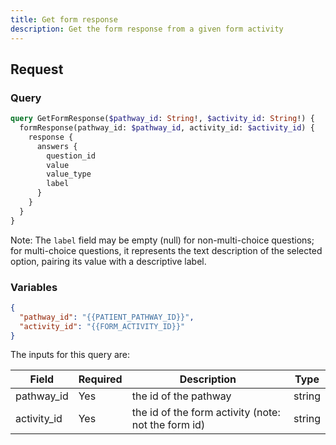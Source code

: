 ```yaml
---
title: Get form response
description: Get the form response from a given form activity
---
```


## Request

### Query

```graphql
query GetFormResponse($pathway_id: String!, $activity_id: String!) {
  formResponse(pathway_id: $pathway_id, activity_id: $activity_id) {
    response {
      answers {
        question_id
        value
        value_type
        label
      }
    }
  }
}
```

Note: The `label` field may be empty (null) for non-multi-choice questions; for multi-choice questions, it represents the text description of the selected option, pairing its value with a descriptive label.

### Variables

```json
{
  "pathway_id": "{{PATIENT_PATHWAY_ID}}",
  "activity_id": "{{FORM_ACTIVITY_ID}}"
}
```

The inputs for this query are:

<div className="table-wrapper">
  <table>
    <thead>
      <tr>
        <th>Field</th>
        <th>Required</th>
        <th>Description</th>
        <th>Type</th>
      </tr>
    </thead>
    <tbody>
      <tr>
        <td>pathway_id</td>
        <td>Yes</td>
        <td>the id of the pathway</td>
        <td>string</td>
      </tr>
      <tr>
        <td>activity_id</td>
        <td>Yes</td>
        <td>the id of the form activity (note: not the form id)</td>
        <td>string</td>
      </tr>
    </tbody>
  </table>
</div>

